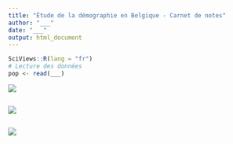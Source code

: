```yaml
---
title: "Étude de la démographie en Belgique - Carnet de notes"
author: "___"
date: "___"
output: html_document
---
```


```r
SciViews::R(lang = "fr")
# Lecture des données
pop <- read(___)
```

<!--% Reproduisez à l'identique les graphiques ci-dessous.-->

![](../figures/plot1.png)

```r

```

<!--% Interprétez le graphique ci-dessus en 2 phrases. -->

![](../figures/plot2.png)

```r

```

<!--% Interprétez le graphique ci-dessus en 2 phrases. -->

![](../figures/plot3.png)

```r

```

<!--% Interprétez le graphique ci-dessus en 2 phrases. -->
